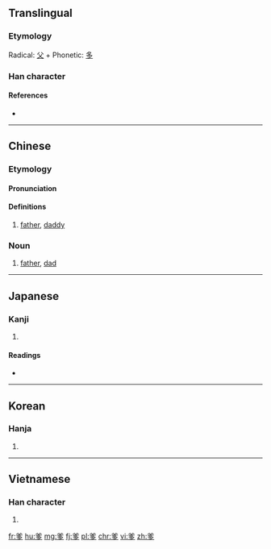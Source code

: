 ==Translingual==

===Etymology===
Radical: [[父]] + Phonetic: [[多]]

===Han character===
{{Han char|rn=88|rad=父|as=06|sn=10|four=8020<sub>7</sub>|canj=金大弓戈弓 (CKNIN)|ids=⿱[[父]][[多]]}}

====References====
* {{Han ref|kx=0690.040|dkj=19727|dj=1103.040|hdz=32040.030|uh=7239|ud=29241|bh=AF52|bd=44882}}

----

==Chinese==
{{zh-forms}}

===Etymology===
{{rfe|lang=cmn}}

====Pronunciation====
{{zh-pron
|m=diē
|c=de1
|mc=y
|oc=y
|ma=
|cat=n
}}

====Definitions====
# [[father]], [[daddy]]

===Noun===
{{zh-noun|ts}}

# [[father]], [[dad]]

----

==Japanese==

===Kanji===
{{ja-kanji|grade=|rs=父06}}

# {{defn|lang=ja|sort=父06}}

====Readings====
* {{ja-readings|on=[[た]] (ta), [[だ]] (da)|kun=}}

----

==Korean==

===Hanja===
{{ko-hanja|hangeul=다|eumhun=|rv=da|mr=ta|y=ta}}

# {{defn|lang=ko|sort=父06}}

----

==Vietnamese==

===Han character===
{{vi-readings|rs=父06| hanviet = [[ta]], [[đa]]}}

# {{defn|lang=vi|sort=父06}}

[[fr:爹]]
[[hu:爹]]
[[mg:爹]]
[[fj:爹]]
[[pl:爹]]
[[chr:爹]]
[[vi:爹]]
[[zh:爹]]